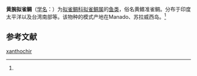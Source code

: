 {{Speciesbox
| name = 黄腕拟雀鲷
| status = 
| status_system = 
| image = 
| genus = Pseudochromis
| species = xanthochir
| authority = (Bleeker, 1855)<ref name='id7167'>{{cite web| url =http://www.bioinfo.cn/db05/BjdwSpecies.php?action=view&id=7167| title =黄腕拟雀鲷| work =《中国动物物种编目数据库》| publisher =中国科学院微生物研究所| author =中国科学院动物研究所| accessdate =2009-04-16| deadurl =yes| archiveurl =https://web.archive.org/web/20160305073258/http://www.bioinfo.cn/db05/BjdwSpecies.php?action=view&id=7167| archivedate =2016-03-05}}</ref>
}}

'''黄腕拟雀鲷'''（[[学名|学名]]：{{lang|la|''Pseudochromis xanthochir''}}）为[[拟雀鲷科|拟雀鲷科]][[拟雀鲷属|拟雀鲷属]]的[[鱼类|鱼类]]，俗名黄鳍准雀鲷。分布于印度太平洋以及台湾南部等。该物种的模式产地在Manado、苏拉威西岛。<ref name='id7167'/>

== 参考文献 ==
{{reflist}}

{{Wikispecies|Pseudochromis xanthochir}}
{{Taxonbar|from=Q2731302}}

[[Category:拟雀鲷属|xanthochir]]


{{鲈形目小作品}}